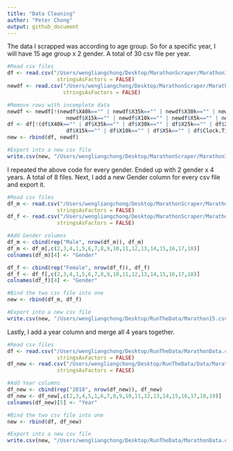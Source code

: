 ```yaml
---
title: "Data Cleaning"
author: "Peter Chong"
output: github_document
---
```


The data I scrapped was according to age group. So for a specific year, I will have 15 age group x 2 gender. A total of 30 csv file per year.

```r
#Read csv files
df <- read.csv("/Users/wengliangchong/Desktop/MarathonScraper/Marathon15_F.csv", header = T,
                stringsAsFactors = FALSE)
newdf <- read.csv("/Users/wengliangchong/Desktop/MarathonScraper/Marathon15_F15.csv", header = T,
                  stringsAsFactors = FALSE)
```

```r
#Remove rows with incomplete data
newdf <- newdf[!(newdf$X40k=="" | newdf$X35k=="" | newdf$X30k=="" | newdf$X25k=="" | newdf$X20k=="" |
                   newdf$X15k=="" | newdf$X10k=="" | newdf$X5k=="" | newdf$Clock.Time=="" | newdf$Net.Time==""), ]
df <- df[!(df$X40k=="" | df$X35k=="" | df$X30k=="" | df$X25k=="" | df$X20k=="" |
                   df$X15k=="" | df$X10k=="" | df$X5k=="" | df$Clock.Time=="" | df$Net.Time==""), ]
new <- rbind(df, newdf)
```

```r
#Export into a new csv file
write.csv(new, "/Users/wengliangchong/Desktop/MarathonScraper/Marathon15_F.csv", row.names = FALSE)
```

I repeated the above code for every gender. Ended up with 2 gender x 4 years. A total of 8 files. Next, I add a new Gender column for every csv file and export it.

```r
#Read csv files
df_m <- read.csv("/Users/wengliangchong/Desktop/MarathonScraper/Marathon15_M.csv", header = T,
                stringsAsFactors = FALSE)
df_f <- read.csv("/Users/wengliangchong/Desktop/MarathonScraper/Marathon15_F.csv", header = T,
                stringsAsFactors = FALSE)
```

```r
#Add Gender columns
df_m <- cbind(rep("Male", nrow(df_m)), df_m)
df_m <- df_m[,c(2,3,4,1,5,6,7,8,9,10,11,12,13,14,15,16,17,18)]
colnames(df_m)[4] <- "Gender"

df_f <- cbind(rep("Female", nrow(df_f)), df_f)
df_f <- df_f[,c(2,3,4,1,5,6,7,8,9,10,11,12,13,14,15,16,17,18)]
colnames(df_f)[4] <- "Gender"
```

```r
#Bind the two csv file into one
new <- rbind(df_m, df_f)
```

```r
#Export into a new csv file
write.csv(new, "/Users/wengliangchong/Desktop/RunTheData/Marathon15.csv", row.names = FALSE)
```

Lastly, I add a year column and merge all 4 years together.

```r
#Read csv files
df <- read.csv("/Users/wengliangchong/Desktop/RunTheData/MarathonData.csv", header = T,
                stringsAsFactors = FALSE)
df_new <- read.csv("/Users/wengliangchong/Desktop/RunTheData/Data/Marathon18.csv", header = T,
                stringsAsFactors = FALSE)
```

```r
#Add Year columns
df_new <- cbind(rep("2018", nrow(df_new)), df_new)
df_new <- df_new[,c(2,3,4,5,1,6,7,8,9,10,11,12,13,14,15,16,17,18,19)]
colnames(df_new)[5] <- "Year"
```

```r
#Bind the two csv file into one
new <- rbind(df, df_new)
```

```r
#Export into a new csv file
write.csv(new, "/Users/wengliangchong/Desktop/RunTheData/MarathonData.csv", row.names = FALSE)
```

































































































































